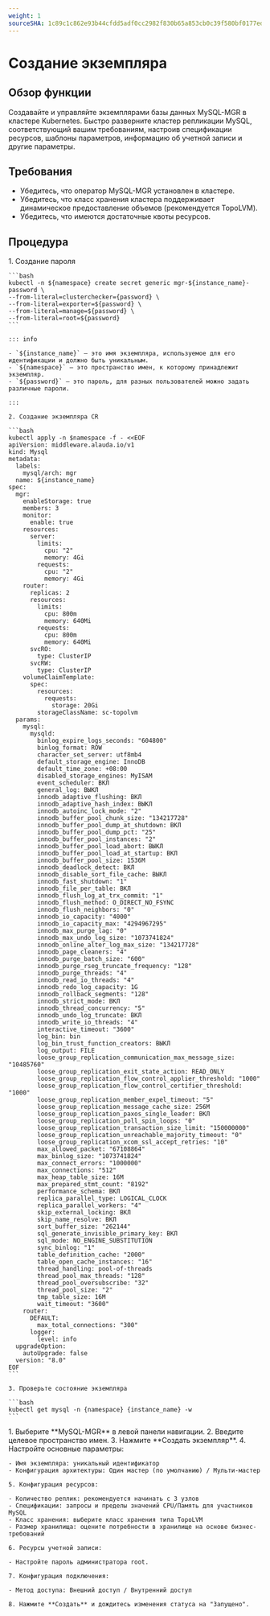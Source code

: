 ```yaml
---
weight: 1
sourceSHA: 1c89c1c862e93b44cfdd5adf0cc2982f830b65a853cb0c39f580bf0177ed1ddc
---
```


# Создание экземпляра

## Обзор функции

Создавайте и управляйте экземплярами базы данных MySQL-MGR в кластере Kubernetes. Быстро разверните кластер репликации MySQL, соответствующий вашим требованиям, настроив спецификации ресурсов, шаблоны параметров, информацию об учетной записи и другие параметры.

## Требования

- Убедитесь, что оператор MySQL-MGR установлен в кластере.
- Убедитесь, что класс хранения кластера поддерживает динамическое предоставление объемов (рекомендуется TopoLVM).
- Убедитесь, что имеются достаточные квоты ресурсов.

## Процедура

<Tabs>
  <Tab label="CLI">
    1. Создание пароля

    ```bash
    kubectl -n ${namespace} create secret generic mgr-${instance_name}-password \
    --from-literal=clusterchecker={password} \
    --from-literal=exporter=${password} \
    --from-literal=manage=${password} \
    --from-literal=root=${password}
    ```

    ::: info

    - `${instance_name}` — это имя экземпляра, используемое для его идентификации и должно быть уникальным.
    - `${namespace}` — это пространство имен, к которому принадлежит экземпляр.
    - `${password}` — это пароль, для разных пользователей можно задать различные пароли.

    :::

    2. Создание экземпляра CR

    ```bash
    kubectl apply -n $namespace -f - <<EOF
    apiVersion: middleware.alauda.io/v1
    kind: Mysql
    metadata:
      labels:
        mysql/arch: mgr
      name: ${instance_name}
    spec:
      mgr:
        enableStorage: true
        members: 3
        monitor:
          enable: true
        resources:
          server:
            limits:
              cpu: "2"
              memory: 4Gi
            requests:
              cpu: "2"
              memory: 4Gi
        router:
          replicas: 2
          resources:
            limits:
              cpu: 800m
              memory: 640Mi
            requests:
              cpu: 800m
              memory: 640Mi
          svcRO:
            type: ClusterIP
          svcRW:
            type: ClusterIP
        volumeClaimTemplate:
          spec:
            resources:
              requests:
                storage: 20Gi
            storageClassName: sc-topolvm
      params:
        mysql:
          mysqld:
            binlog_expire_logs_seconds: "604800"
            binlog_format: ROW
            character_set_server: utf8mb4
            default_storage_engine: InnoDB
            default_time_zone: +08:00
            disabled_storage_engines: MyISAM
            event_scheduler: ВКЛ
            general_log: ВЫКЛ
            innodb_adaptive_flushing: ВКЛ
            innodb_adaptive_hash_index: ВЫКЛ
            innodb_autoinc_lock_mode: "2"
            innodb_buffer_pool_chunk_size: "134217728"
            innodb_buffer_pool_dump_at_shutdown: ВКЛ
            innodb_buffer_pool_dump_pct: "25"
            innodb_buffer_pool_instances: "2"
            innodb_buffer_pool_load_abort: ВЫКЛ
            innodb_buffer_pool_load_at_startup: ВКЛ
            innodb_buffer_pool_size: 1536M
            innodb_deadlock_detect: ВКЛ
            innodb_disable_sort_file_cache: ВЫКЛ
            innodb_fast_shutdown: "1"
            innodb_file_per_table: ВКЛ
            innodb_flush_log_at_trx_commit: "1"
            innodb_flush_method: O_DIRECT_NO_FSYNC
            innodb_flush_neighbors: "0"
            innodb_io_capacity: "4000"
            innodb_io_capacity_max: "4294967295"
            innodb_max_purge_lag: "0"
            innodb_max_undo_log_size: "1073741824"
            innodb_online_alter_log_max_size: "134217728"
            innodb_page_cleaners: "4"
            innodb_purge_batch_size: "600"
            innodb_purge_rseg_truncate_frequency: "128"
            innodb_purge_threads: "4"
            innodb_read_io_threads: "4"
            innodb_redo_log_capacity: 1G
            innodb_rollback_segments: "128"
            innodb_strict_mode: ВКЛ
            innodb_thread_concurrency: "5"
            innodb_undo_log_truncate: ВКЛ
            innodb_write_io_threads: "4"
            interactive_timeout: "3600"
            log_bin: bin
            log_bin_trust_function_creators: ВЫКЛ
            log_output: FILE
            loose_group_replication_communication_max_message_size: "10485760"
            loose_group_replication_exit_state_action: READ_ONLY
            loose_group_replication_flow_control_applier_threshold: "1000"
            loose_group_replication_flow_control_certifier_threshold: "1000"
            loose_group_replication_member_expel_timeout: "5"
            loose_group_replication_message_cache_size: 256M
            loose_group_replication_paxos_single_leader: ВКЛ
            loose_group_replication_poll_spin_loops: "0"
            loose_group_replication_transaction_size_limit: "150000000"
            loose_group_replication_unreachable_majority_timeout: "0"
            loose_group_replication_xcom_ssl_accept_retries: "10"
            max_allowed_packet: "67108864"
            max_binlog_size: "1073741824"
            max_connect_errors: "1000000"
            max_connections: "512"
            max_heap_table_size: 16M
            max_prepared_stmt_count: "8192"
            performance_schema: ВКЛ
            replica_parallel_type: LOGICAL_CLOCK
            replica_parallel_workers: "4"
            skip_external_locking: ВКЛ
            skip_name_resolve: ВКЛ
            sort_buffer_size: "262144"
            sql_generate_invisible_primary_key: ВКЛ
            sql_mode: NO_ENGINE_SUBSTITUTION
            sync_binlog: "1"
            table_definition_cache: "2000"
            table_open_cache_instances: "16"
            thread_handling: pool-of-threads
            thread_pool_max_threads: "128"
            thread_pool_oversubscribe: "32"
            thread_pool_size: "2"
            tmp_table_size: 16M
            wait_timeout: "3600"
        router:
          DEFAULT:
            max_total_connections: "300"
          logger:
            level: info
      upgradeOption:
        autoUpgrade: false
      version: "8.0"
    EOF
    ```

    3. Проверьте состояние экземпляра

    ```bash
    kubectl get mysql -n {namespace} {instance_name} -w
    ```
  </Tab>

  <Tab label="Веб-консоль">
    1. Выберите **MySQL-MGR** в левой панели навигации.
    2. Введите целевое пространство имен.
    3. Нажмите **Создать экземпляр**.
    4. Настройте основные параметры:

    - Имя экземпляра: уникальный идентификатор
    - Конфигурация архитектуры: Один мастер (по умолчанию) / Мульти-мастер

    5. Конфигурация ресурсов:

    - Количество реплик: рекомендуется начинать с 3 узлов
    - Спецификации: запросы и пределы значений CPU/Память для участников MySQL
    - Класс хранения: выберите класс хранения типа TopoLVM
    - Размер хранилища: оцените потребности в хранилище на основе бизнес-требований

    6. Ресурсы учетной записи:

    - Настройте пароль администратора root.

    7. Конфигурация подключения:

    - Метод доступа: Внешний доступ / Внутренний доступ

    8. Нажмите **Создать** и дождитесь изменения статуса на "Запущено".
  </Tab>
</Tabs>
